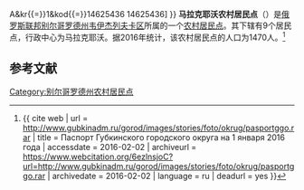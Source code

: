 {{Infobox Settlement
| official_name = 马拉克耶沃农村居民点
| native_name = Малакеевское сельское поселение
| settlement_type = [[农村居民点|农村居民点]]
| subdivision_type = [[国家|国家]]
| subdivision_type1 = [[州_(俄罗斯)|州]]
| subdivision_type2 = [[区_(苏联)|区]]
| subdivision_name = {{RUS}}
| subdivision_name1 = [[别尔哥罗德州|别尔哥罗德州]]
| subdivision_name2 = [[韦伊杰列夫卡区|韦伊杰列夫卡区]]
| seat_type = 行政中心
| seat = 马拉克耶沃
| population_as_of=2016
| population_footnotes = <ref name=stat />
| population_total = 1470
| coordinates_display = inline,title
| latd = 50 | latm = 18 | lats = 58 | latNS = N
| longd = 38 | longm = 39 | longs = 57 | longEW = E
| timezone = [[莫斯科时间|MSK]]
| utc_offset = +3
| blank_name = [[俄罗斯市政土地区划代码|OKTMO编码]]
| blank_info = [http://classif.spb.ru/classificators/view/tma.php?st{{=}}A&kr{{=}}1&kod{{=}}14625436 14625436]
}}
'''马拉克耶沃农村居民点'''（{{lang-ru|Малакеевское сельское поселение}}）是[[俄罗斯联邦|俄罗斯联邦]][[别尔哥罗德州|别尔哥罗德州]][[韦伊杰列夫卡区|韦伊杰列夫卡区]]所属的一个[[农村居民点|农村居民点]]。其下辖有9个居民点，行政中心为马拉克耶沃。据2016年统计，该农村居民点的人口为1470人。<ref name=stat>{{ cite web | url = http://www.gubkinadm.ru/gorod/images/stories/foto/okrug/pasportggo.rar | title = Паспорт Губкинского городского округа на 1 января 2016 года | accessdate = 2016-02-02 | archiveurl = https://www.webcitation.org/6ezlnsjoC?url=http://www.gubkinadm.ru/gorod/images/stories/foto/okrug/pasportggo.rar | archivedate = 2016-02-02 | language = ru | deadurl = yes }}</ref>

== 参考文献 ==
{{reflist}}

{{Russia-stub}}

[[Category:别尔哥罗德州农村居民点|Category:别尔哥罗德州农村居民点]]